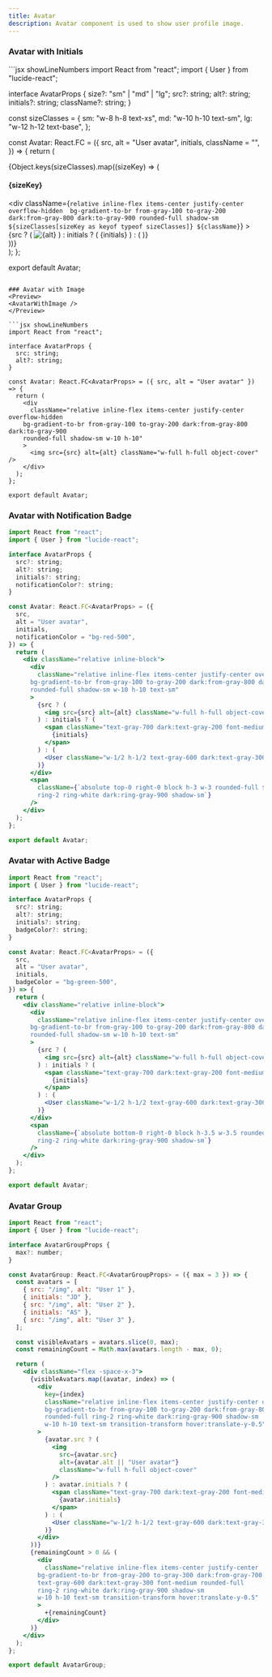 ```yaml
---
title: Avatar
description: Avatar component is used to show user profile image.
---
```


### Avatar with Initials
<Preview>
<AvatarSizes />
</Preview>
```jsx showLineNumbers
import React from "react";
import { User } from "lucide-react";

interface AvatarProps {
  size?: "sm" | "md" | "lg";
  src?: string;
  alt?: string;
  initials?: string;
  className?: string;
}

const sizeClasses = {
  sm: "w-8 h-8 text-xs",
  md: "w-10 h-10 text-sm",
  lg: "w-12 h-12 text-base",
};

const Avatar: React.FC<AvatarProps> = ({
  src,
  alt = "User avatar",
  initials,
  className = "",
}) => {
  return (
    <div>
      <div className="mt-8 flex gap-6">
        {Object.keys(sizeClasses).map((sizeKey) => (
          <div key={sizeKey} className="text-center">
            <h4 className="mb-3 text-sm font-medium text-gray-500 dark:text-gray-400">
              {sizeKey}
            </h4>
            <div
              className={`relative inline-flex items-center justify-center overflow-hidden 
              bg-gradient-to-br from-gray-100 to-gray-200 dark:from-gray-800 dark:to-gray-900
              rounded-full shadow-sm
              ${sizeClasses[sizeKey as keyof typeof sizeClasses]} ${className}`}
            >
              {src ? (
                <img
                  src={src}
                  alt={alt}
                  className="w-full h-full object-cover"
                />
              ) : initials ? (
                <span className="text-gray-700 dark:text-gray-200 font-medium">
                  {initials}
                </span>
              ) : (
                <User className="w-1/2 h-1/2 text-gray-600 dark:text-gray-300" />
              )}
            </div>
          </div>
        ))}
      </div>
    </div>
  );
};

export default Avatar;
```

### Avatar with Image
<Preview>
<AvatarWithImage />
</Preview>

```jsx showLineNumbers
import React from "react";

interface AvatarProps {
  src: string;
  alt?: string;
}

const Avatar: React.FC<AvatarProps> = ({ src, alt = "User avatar" }) => {
  return (
    <div
      className="relative inline-flex items-center justify-center overflow-hidden 
    bg-gradient-to-br from-gray-100 to-gray-200 dark:from-gray-800 dark:to-gray-900 
    rounded-full shadow-sm w-10 h-10"
    >
      <img src={src} alt={alt} className="w-full h-full object-cover" />
    </div>
  );
};

export default Avatar;
```

### Avatar with Notification Badge
<Preview>
<AvatarWithNotification />
</Preview>

```jsx showLineNumbers
import React from "react";
import { User } from "lucide-react";

interface AvatarProps {
  src?: string;
  alt?: string;
  initials?: string;
  notificationColor?: string;
}

const Avatar: React.FC<AvatarProps> = ({
  src,
  alt = "User avatar",
  initials,
  notificationColor = "bg-red-500",
}) => {
  return (
    <div className="relative inline-block">
      <div
        className="relative inline-flex items-center justify-center overflow-hidden 
      bg-gradient-to-br from-gray-100 to-gray-200 dark:from-gray-800 dark:to-gray-900 
      rounded-full shadow-sm w-10 h-10 text-sm"
      >
        {src ? (
          <img src={src} alt={alt} className="w-full h-full object-cover" />
        ) : initials ? (
          <span className="text-gray-700 dark:text-gray-200 font-medium">
            {initials}
          </span>
        ) : (
          <User className="w-1/2 h-1/2 text-gray-600 dark:text-gray-300" />
        )}
      </div>
      <span
        className={`absolute top-0 right-0 block h-3 w-3 rounded-full ${notificationColor} 
        ring-2 ring-white dark:ring-gray-900 shadow-sm`}
      />
    </div>
  );
};

export default Avatar;
```

### Avatar with Active Badge
<Preview>
<AvatarWithActiveBadge />
</Preview>

```jsx showLineNumbers
import React from "react";
import { User } from "lucide-react";

interface AvatarProps {
  src?: string;
  alt?: string;
  initials?: string;
  badgeColor?: string;
}

const Avatar: React.FC<AvatarProps> = ({
  src,
  alt = "User avatar",
  initials,
  badgeColor = "bg-green-500",
}) => {
  return (
    <div className="relative inline-block">
      <div
        className="relative inline-flex items-center justify-center overflow-hidden 
      bg-gradient-to-br from-gray-100 to-gray-200 dark:from-gray-800 dark:to-gray-900 
      rounded-full shadow-sm w-10 h-10 text-sm"
      >
        {src ? (
          <img src={src} alt={alt} className="w-full h-full object-cover" />
        ) : initials ? (
          <span className="text-gray-700 dark:text-gray-200 font-medium">
            {initials}
          </span>
        ) : (
          <User className="w-1/2 h-1/2 text-gray-600 dark:text-gray-300" />
        )}
      </div>
      <span
        className={`absolute bottom-0 right-0 block h-3.5 w-3.5 rounded-full ${badgeColor} 
        ring-2 ring-white dark:ring-gray-900 shadow-sm`}
      />
    </div>
  );
};

export default Avatar;
```

### Avatar Group
<Preview>
<AvatarGroup />
</Preview>

```jsx showLineNumbers
import React from "react";
import { User } from "lucide-react";

interface AvatarGroupProps {
  max?: number;
}

const AvatarGroup: React.FC<AvatarGroupProps> = ({ max = 3 }) => {
  const avatars = [
    { src: "/img", alt: "User 1" },
    { initials: "JD" },
    { src: "/img", alt: "User 2" },
    { initials: "AS" },
    { src: "/img", alt: "User 3" },
  ];

  const visibleAvatars = avatars.slice(0, max);
  const remainingCount = Math.max(avatars.length - max, 0);

  return (
    <div className="flex -space-x-3">
      {visibleAvatars.map((avatar, index) => (
        <div
          key={index}
          className="relative inline-flex items-center justify-center overflow-hidden 
          bg-gradient-to-br from-gray-100 to-gray-200 dark:from-gray-800 dark:to-gray-900 
          rounded-full ring-2 ring-white dark:ring-gray-900 shadow-sm
          w-10 h-10 text-sm transition-transform hover:translate-y-0.5"
        >
          {avatar.src ? (
            <img
              src={avatar.src}
              alt={avatar.alt || "User avatar"}
              className="w-full h-full object-cover"
            />
          ) : avatar.initials ? (
            <span className="text-gray-700 dark:text-gray-200 font-medium">
              {avatar.initials}
            </span>
          ) : (
            <User className="w-1/2 h-1/2 text-gray-600 dark:text-gray-300" />
          )}
        </div>
      ))}
      {remainingCount > 0 && (
        <div
          className="relative inline-flex items-center justify-center 
        bg-gradient-to-br from-gray-200 to-gray-300 dark:from-gray-700 dark:to-gray-800 
        text-gray-600 dark:text-gray-300 font-medium rounded-full 
        ring-2 ring-white dark:ring-gray-900 shadow-sm
        w-10 h-10 text-sm transition-transform hover:translate-y-0.5"
        >
          +{remainingCount}
        </div>
      )}
    </div>
  );
};

export default AvatarGroup;
```